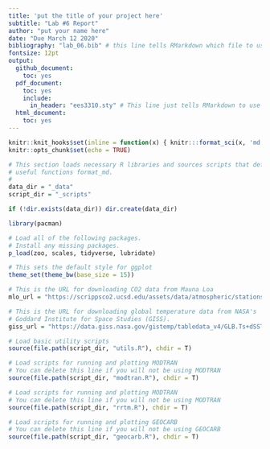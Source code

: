 ```yaml
---
title: 'put the title of your project here'
subtitle: "Lab #6 Report"
author: "put your name here"
date: "Due March 12 2020"
bibliography: "lab_06.bib" # this line tells RMarkdown which file to use for the bibliography
fontsize: 12pt
output: 
  github_document:
    toc: yes
  pdf_document:
    toc: yes
    include:
      in_header: "ees3310.sty" # This line just tells RMarkdown to use a style file to format the PDF file with Times Roman font.
  html_document:
    toc: yes
---
```

```r
knitr::knit_hooks$set(inline = function(x) { knitr:::format_sci(x, 'md')})
knitr::opts_chunk$set(echo = TRUE)

# This section loads necessary R libraries and sources scripts that define 
# useful functions format_md.
# 
data_dir = "_data"
script_dir = "_scripts"

if (!dir.exists(data_dir)) dir.create(data_dir)

library(pacman)

# Load all of the following packages.
# Install any missing packages.
p_load(zoo, scales, tidyverse, lubridate)

# This sets the default style for ggplot
theme_set(theme_bw(base_size = 15))

# This is the URL for downloading CO2 data from Mauna Loa
mlo_url = "https://scrippsco2.ucsd.edu/assets/data/atmospheric/stations/in_situ_co2/monthly/monthly_in_situ_co2_mlo.csv"

# This is the URL for downloading global temperature data from NASA's
# Goddard Institute for Space Studies (GISS).
giss_url = "https://data.giss.nasa.gov/gistemp/tabledata_v4/GLB.Ts+dSST.csv"

# Load basic utility scripts
source(file.path(script_dir, "utils.R"), chdir = T)

# Load scripts for running and plotting MODTRAN
# You can delete this line if you will not be using MODTRAN
source(file.path(script_dir, "modtran.R"), chdir = T)

# Load scripts for running and plotting MODTRAN
# You can delete this line if you will not be using MODTRAN
source(file.path(script_dir, "rrtm.R"), chdir = T)

# Load scripts for running and plotting GEOCARB
# You can delete this line if you will not be using GEOCARB
source(file.path(script_dir, "geocarb.R"), chdir = T)
```
